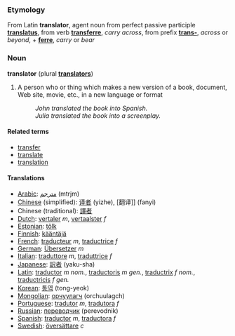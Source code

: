 ===Etymology===
From Latin '''translator''', agent noun from perfect passive participle '''[[translatus]]''', from verb '''[[transferre]]''', ''carry across'', from prefix '''[[trans-]]''', ''across'' or ''beyond'', + '''[[ferre]]''', ''carry'' or ''bear''

===Noun===
'''translator''' (plural '''[[translators]]''')

#A person who or thing which makes a new version of a book, document, Web site, movie, etc., in a new language or format
#: ''John translated the book into Spanish.''
#: ''Julia translated the book into a screenplay.''

====Related terms====
*[[transfer]]
*[[translate]]
*[[translation]]


====Translations====
*[[Arabic]]: [[مترجم]] (mtrjm)
*[[Chinese]] (simplified): [[译者]] (yizhe), [翻译]] (fanyi)
*Chinese (traditional): [[譯者]]
*[[Dutch]]: [[vertaler]] ''m'', [[vertaalster]] ''f''
*[[Estonian]]: [[tõlk]]
*[[Finnish]]: [[kääntäjä]]
*[[French]]: [[traducteur]] ''m'', [[traductrice]] ''f''
*[[German]]: [[Übersetzer]] ''m''
*[[Italian]]: [[traduttore]] ''m'', [[traduttrice]] ''f''
*[[Japanese]]: [[訳者]] (yaku-sha)
*[[Latin]]: [[traductor]] ''m nom.'', [[traductoris]] ''m gen.'', [[traductrix]] ''f nom.'', [[traductricis]] ''f gen.''
*[[Korean]]: [[통역]] (tong-yeok)
*[[Mongolian]]: [[орчуулагч]] (orchuulagch)
*[[Portuguese]]: [[tradutor]] ''m'', [[tradutora]] ''f''
*[[Russian]]: [[переводчик]] (perevodnik)
*[[Spanish]]: [[traductor]] ''m'', [[traductora]] ''f''
*[[Swedish]]: [[översättare]] ''c''